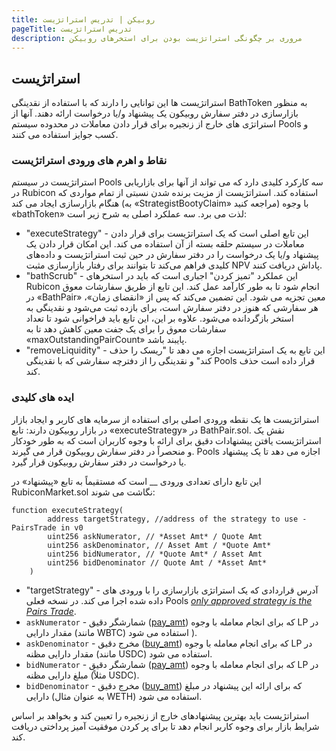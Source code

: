 ```yaml
---
title: روبیکن | تدریس استراتژیست
pageTitle: تدریس استراتژیست
description: مروری بر چگونگی استراتژیست بودن برای استخرهای روبیکن
---
```


## استراتژیست

استراتژیست ها این توانایی را دارند که با استفاده از نقدینگی BathToken به منظور بازارسازی در دفتر سفارش روبیکون یک پیشنهاد و/یا درخواست ارائه دهند. آنها از استراتژی های خارج از زنجیره برای قرار دادن معاملات در محدوده سیستم Pools و کسب جوایز استفاده می کنند.

### نقاط و اهرم های ورودی استراتژیست

استراتژیست در سیستم Pools سه کارکرد کلیدی دارد که می تواند از آنها برای بازاریابی در Rubicon استفاده کند. استراتژیست از مزیت برنده شدن نسبتی از تمام مواردی که هنگام بازارسازی ایجاد می کند (به «StrategistBootyClaim» مراجعه کنید) با وجوه «bathToken» لذت می برد. سه عملکرد اصلی به شرح زیر است:

* "executeStrategy" - این تابع اصلی است که یک استراتژیست برای قرار دادن معاملات در سیستم حلقه بسته از آن استفاده می کند. این امکان قرار دادن یک پیشنهاد و/یا یک درخواست را در دفتر سفارش در حین ثبت استراتژیست و داده‌های کلیدی فراهم می‌کند تا بتوانند برای رفتار بازارسازی مثبت NPV پاداش دریافت کنند.
* "bathScrub" - این عملکرد "تمیز کردن" اجباری است که باید در استخرهای Rubicon انجام شود تا به طور کارآمد عمل کند. این تابع از طریق سفارشات معوق در «BathPair» معین تجزیه می شود. این تضمین می‌کند که پس از «انقضای زمان»، هر سفارشی که هنوز در دفتر سفارش است، برای بازده ثبت می‌شود و نقدینگی به استخر بازگردانده می‌شود. علاوه بر این، این تابع باید فراخوانی شود تا تعداد سفارشات معوق را برای یک جفت معین کاهش دهد تا به «maxOutstandingPairCount» پایبند باشد.
* "removeLiquidity" - این تابع به یک استراتژیست اجازه می دهد تا "ریسک را حذف کند" و نقدینگی را از دفترچه سفارشی که با نقدینگی Pools قرار داده است حذف کند.

### ایده های کلیدی

استراتژیست ها یک نقطه ورودی اصلی برای استفاده از سرمایه های کاربر و ایجاد بازار در بازار روبیکون دارند: تابع «executeStrategy» در BathPair.sol. نقش یک استراتژیست یافتن پیشنهادات دقیق برای ارائه با وجوه کاربران است که به طور خودکار و منحصراً در دفتر سفارش روبیکون قرار می گیرند. Pools اجازه می دهد تا یک پیشنهاد یا درخواست در دفتر سفارش روبیکون قرار گیرد.

این تابع دارای تعدادی ورودی __ است که مستقیماً به تابع «پیشنهاد» در RubiconMarket.sol نگاشت می شوند:

```
function executeStrategy(
        address targetStrategy, //address of the strategy to use - PairsTrade in v0
        uint256 askNumerator, // *Asset Amt* / Quote Amt
        uint256 askDenominator, // Asset Amt / *Quote Amt*
        uint256 bidNumerator, // *Quote Amt* / Asset Amt
        uint256 bidDenominator // Quote Amt / *Asset Amt*
    )
```

* "targetStrategy" - آدرس قراردادی که یک استراتژی بازارسازی را با ورودی های داده شده اجرا می کند. در نسخه فعلی Pools [_only approved strategy is the Pairs Trade_](/docs/protocol/rubicon-pools/bathpair).
* `askNumerator` - شمارشگر دقیق ([pay\_am](/docs/protocol/rubicon-market/key-functions#offer)[t](https://www.youtube.com/watch?v=dQw4w9WgXcQ)) که برای انجام معامله با وجوه LP در مقدار دارایی (مانند WBTC) استفاده می شود ).
* `askDenominator` - مخرج دقیق ([buy\_amt](/docs/protocol/rubicon-market/key-functions#offer)) که برای انجام معامله با وجوه LP در مقدار دارایی مظنه (مانند USDC) استفاده می شود.
* `bidNumerator` - شمارشگر دقیق ([pay\_am](/docs/protocol/rubicon-market/key-functions#offer)[t](https://www.youtube.com/watch?v=dQw4w9WgXcQ)) که برای انجام معامله با وجوه LP در مبلغ دارایی مظنه (مثلاً USDC).
* `bidDenominator` - مخرج دقیق ([buy\_amt](/docs/protocol/rubicon-market/key-functions#offer)) که برای ارائه این پیشنهاد در مبلغ دارایی (به عنوان مثال WETH) استفاده می شود.

استراتژیست باید بهترین پیشنهادهای خارج از زنجیره را تعیین کند و بخواهد بر اساس شرایط بازار برای وجوه کاربر انجام دهد تا برای پر کردن موفقیت آمیز پرداختی دریافت کند.